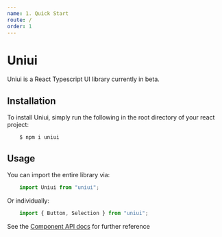 ```yaml
---
name: 1. Quick Start
route: /
order: 1
---
```


# Uniui

Uniui is a React Typescript UI library currently in beta.

## Installation

To install Uniui, simply run the following in the root directory of your react project:

```
    $ npm i uniui
```

## Usage

You can import the entire library via:

```ts
    import Uniui from "uniui";
```


Or individually:

```ts
    import { Button, Selection } from "uniui";
```

See the [Component API docs](components/button) for further reference